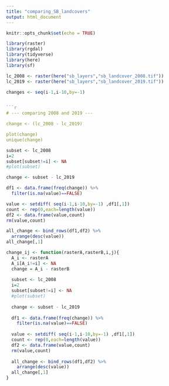 ```yaml
---
title: "comparing_SB_landcovers"
output: html_document
---
```


```r
knitr::opts_chunk$set(echo = TRUE)

library(raster)
library(rgdal)
library(tidyverse)
library(here)
library(sf)
```


```r

lc_2008 <- raster(here("sb_layers","sb_landcover_2008.tif"))
lc_2019 <- raster(here("sb_layers","sb_landcover_2019.tif"))

```




```r

changes <- seq(i-1,i-10,by=-1)


```r
# --- comparing 2008 and 2019 ---

change <- (lc_2008 - lc_2019)

plot(change)
unique(change)
```


```r

subset <- lc_2008
i=2
subset[subset!=i] <- NA
#plot(subset)

change <- subset - lc_2019

df1 <- data.frame(freq(change)) %>% 
  filter(is.na(value)==FALSE)

value <- setdiff( seq(i-1,i-10,by=-1) ,df1[,1])
count <- rep(0,each=length(value))
df2 <- data.frame(value,count)
rm(value,count)

all_change <- bind_rows(df1,df2) %>% 
  arrange(desc(value))
all_change[,1]
```



```r
change_ij <- function(rasterA,rasterB,i,j){
  A_i <- rasterA
  A_i[A_i!=i] <- NA
  change = A_i - rasterB
  
  subset <- lc_2008
  i=2
  subset[subset!=i] <- NA
  #plot(subset)
  
  change <- subset - lc_2019
  
  df1 <- data.frame(freq(change)) %>% 
    filter(is.na(value)==FALSE)
  
  value <- setdiff( seq(i-1,i-10,by=-1) ,df1[,1])
  count <- rep(0,each=length(value))
  df2 <- data.frame(value,count)
  rm(value,count)
  
  all_change <- bind_rows(df1,df2) %>% 
    arrange(desc(value))
  all_change[,1]
}
```

